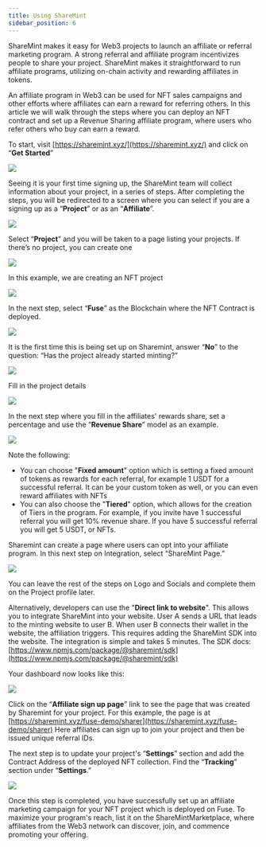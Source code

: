 ```yaml
---
title: Using ShareMint
sidebar_position: 6
---
```


ShareMint makes it easy for Web3 projects to launch an affiliate or referral marketing program. A strong referral and affiliate program incentivizes people to share your project. ShareMint makes it straightforward to run affiliate programs, utilizing on-chain activity and rewarding affiliates in tokens.

An affiliate program in Web3 can be used for NFT sales campaigns and other efforts where affiliates can earn a reward for referring others. In this article we will walk through the steps where you can deploy an NFT contract and set up a Revenue Sharing affiliate program, where users who refer others who buy can earn a reward.

To start, visit [https://sharemint.xyz/](https://sharemint.xyz/) and click on “**Get Started**”

<img src="/img/sharemint/sharemint-landing.png" />

Seeing it is your first time signing up, the ShareMint team will collect information about your project, in a series of steps. After completing the steps, you will be redirected to a screen where you can select if you are a signing up as a “**Project**” or as an “**Affiliate**”.

<img src="/img/sharemint/sharemint-create-project.png" />

Select “**Project**” and you will be taken to a page listing your projects. If there’s no project, you can create one

<img src="/img/sharemint/sharemint-new-project.png" />

In this example, we are creating an NFT project

<img src="/img/sharemint/sharemint-nft.png" />

In the next step, select “**Fuse**” as the Blockchain where the NFT Contract is deployed.

<img src="/img/sharemint/sharemint-blockchain-fuse.png" />

It is the first time this is being set up on Sharemint, answer “**No**” to the question: “Has the project already started minting?”

<img src="/img/sharemint/sharemint-started-minting.png" />

Fill in the project details

<img src="/img/sharemint/sharemint-project-details.png" />

In the next step where you fill in the affiliates' rewards share, set a percentage and use the “**Revenue Share**” model as an example.

<img src="/img/sharemint/sharemint-revenue.png" />

Note the following:

* You can choose "**Fixed amount**" option which is setting a fixed amount of tokens as rewards for each referral, for example 1 USDT for a successful referral. It can be your custom token as well, or you can even reward affiliates with NFTs
* You can also choose the "**Tiered**" option, which allows for the creation of Tiers in the program. For example, if you invite have 1 successful referral you will get 10% revenue share. If you have 5 successful referral you will get 5 USDT, or NFTs.

Sharemint can create a page where users can opt into your affiliate program. In this next step on Integration, select “ShareMint Page.”

<img src="/img/sharemint/sharemint-integration.png" />

You can leave the rest of the steps on Logo and Socials and complete them on the Project profile later.

Alternatively, developers can use the "**Direct link to website**". This allows you to integrate ShareMint into your website. User A sends a URL that leads to the minting website to user B. When user B connects their wallet in the website, the affiliation triggers. This requires adding the ShareMint SDK into the website. The integration is simple and takes 5 minutes.
The SDK docs: [https://www.npmjs.com/package/@sharemint/sdk](https://www.npmjs.com/package/@sharemint/sdk)

Your dashboard now looks like this:

<img src="/img/sharemint/sharemint-dashboard.png" />

Click on the “**Affiliate sign up page**” link to see the page that was created by Sharemint for your project. For this example, the page is at [https://sharemint.xyz/fuse-demo/sharer](https://sharemint.xyz/fuse-demo/sharer)
Here affiliates can sign up to join your project and then be issued unique referral IDs.

The next step is to update your project's “**Settings**” section and add the Contract Address of the deployed NFT collection. Find the “**Tracking**” section under “**Settings**.”

<img src="/img/sharemint/sharemint-tracking.png" />

Once this step is completed, you have successfully set up an affiliate marketing campaign for your NFT project which is deployed on Fuse. To maximize your program's reach, list it on the ShareMintMarketplace, where affiliates from the Web3 network can discover, join, and commence promoting your offering.
